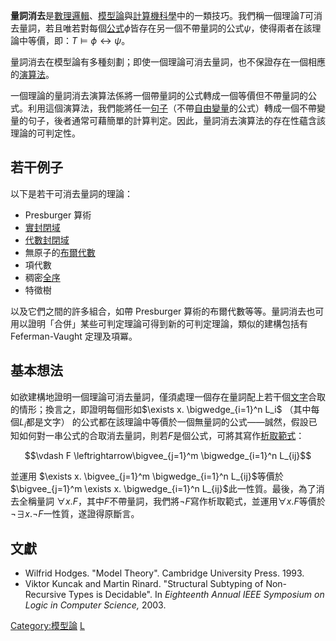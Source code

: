 '''量詞消去'''是[[數理邏輯|數理邏輯]]、[[模型論|模型論]]與[[計算機科學|計算機科學]]中的一類技巧。我們稱一個理論<math>T</math>可消去量詞，若且唯若對每個[[公式_(數理邏輯)|公式]]<math>\phi</math>皆存在另一個不帶量詞的公式<math>\psi</math>，使得兩者在該理論中等價，即：<math>T \models \phi \leftrightarrow \psi</math>。

量詞消去在模型論有多種刻劃；即使一個理論可消去量詞，也不保證存在一個相應的[[演算法|演算法]]。

一個理論的量詞消去演算法係將一個帶量詞的公式轉成一個等價但不帶量詞的公式。利用這個演算法，我們能將任一[[句子_(數理邏輯)|句子]]（不帶[[自由變量和約束變量|自由變量]]的公式）轉成一個不帶變量的句子，後者通常可藉簡單的計算判定。因此，量詞消去演算法的存在性蘊含該理論的可判定性。

== 若干例子 ==
以下是若干可消去量詞的理論：
* Presburger 算術
* [[實封閉域|實封閉域]]
* [[代數封閉域|代數封閉域]]
* 無原子的[[布爾代數|布爾代數]]
* 項代數
* 稠密[[全序關係|全序]]
* 特徵樹

以及它們之間的許多組合，如帶 Presburger 算術的布爾代數等等。量詞消去也可用以證明「合併」某些可判定理論可得到新的可判定理論，類似的建構包括有 Feferman-Vaught 定理及項冪。

== 基本想法 ==
如欲建構地證明一個理論可消去量詞，僅須處理一個存在量詞配上若干個[[文字_(數理邏輯)|文字]]合取的情形；換言之，即證明每個形如<math>\exists x. \bigwedge_{i=1}^n L_i</math> （其中每個<math>L_i</math>都是文字）
的公式都在該理論中等價於一個無量詞的公式——誠然，假設已知如何對一串公式的合取消去量詞，則若<math>F</math>是個公式，可將其寫作[[析取範式|析取範式]]：

:<math>\vdash F \leftrightarrow\bigvee_{j=1}^m \bigwedge_{i=1}^n L_{ij}</math>

並運用 <math>\exists x. \bigvee_{j=1}^m \bigwedge_{i=1}^n L_{ij}</math>等價於<math>\bigvee_{j=1}^m \exists x. \bigwedge_{i=1}^n L_{ij}</math>此一性質。最後，為了消去全稱量詞 <math>\forall x. F</math>，其中<math>F</math>不帶量詞，我們將<math>\lnot F</math>寫作析取範式，並運用<math>\forall x. F</math>等價於<math>\lnot \exists x. \lnot F</math>一性質，遂證得原斷言。

== 文獻 ==
* Wilfrid Hodges. "Model Theory". Cambridge University Press. 1993.
* Viktor Kuncak and Martin Rinard. "Structural Subtyping of Non-Recursive Types is Decidable". In ''Eighteenth Annual IEEE Symposium on Logic in Computer Science,'' 2003.

{{mathstub}}

[[Category:模型論|Category:模型論]]
[[Category:數理邏輯|L]]